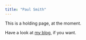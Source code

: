 ```yaml
---
title: "Paul Smith"
---
```


This is a holding page, at the moment.

Have a look at [my blog](https://pws3141.github.io/blog/), if you want.
